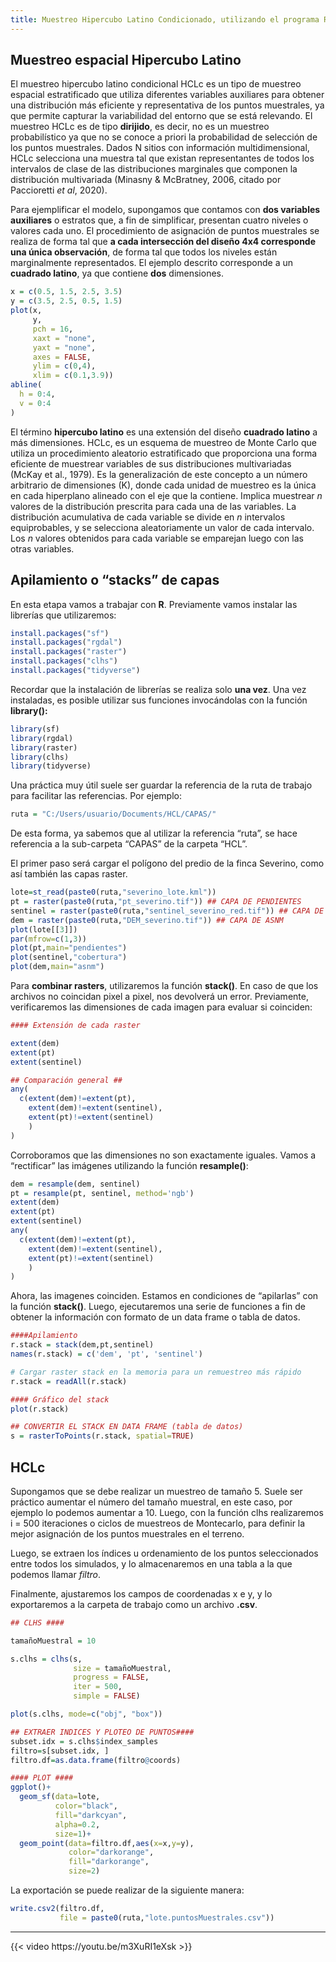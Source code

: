 ---
title: Muestreo Hipercubo Latino Condicionado, utilizando el programa R.
---

## Muestreo espacial Hipercubo Latino

El muestreo hipercubo latino condicional HCLc es un tipo de muestreo espacial estratificado que utiliza diferentes variables auxiliares para obtener una distribución más eficiente y representativa de los puntos muestrales, ya que permite capturar la variabilidad del entorno que se está relevando. El muestreo HCLc es de tipo **dirijido**, es decir, no es un muestreo probabilístico ya que no se conoce a priori la probabilidad de selección de los puntos muestrales. Dados N sitios con información multidimensional, HCLc selecciona una muestra tal que existan representantes de todos los intervalos de clase de las distribuciones marginales que componen la distribución multivariada (Minasny & McBratney, 2006, citado por Paccioretti *et al*, 2020).

Para ejemplificar el modelo, supongamos que contamos con **dos variables auxiliares** o estratos que, a fin de simplificar, presentan cuatro niveles o valores cada uno. El procedimiento de asignación de puntos muestrales se realiza de forma tal que **a cada intersección del diseño 4x4 corresponde una única observación**, de forma tal que todos los niveles están marginalmente representados. El ejemplo descrito corresponde a un **cuadrado latino**, ya que contiene **dos** dimensiones. 

```{r echo=FALSE}

x = c(0.5, 1.5, 2.5, 3.5)
y = c(3.5, 2.5, 0.5, 1.5)
plot(x,
     y,
     pch = 16,
     xaxt = "none",
     yaxt = "none",
     axes = FALSE,
     ylim = c(0,4),
     xlim = c(0.1,3.9))
abline(
  h = 0:4,
  v = 0:4
)

```


El término **hipercubo latino** es una extensión del diseño **cuadrado latino** a más dimensiones. HCLc, es un esquema de muestreo de Monte Carlo que utiliza un procedimiento aleatorio estratificado que proporciona una forma eficiente de muestrear variables de sus distribuciones multivariadas (McKay et al., 1979). Es la generalización de este concepto a un número arbitrario de dimensiones (K), donde cada unidad de muestreo es la única en cada hiperplano alineado con el eje que la contiene. Implica muestrear *n* valores de la distribución prescrita para cada una de las variables. La distribución acumulativa de cada variable se divide en *n* intervalos equiprobables, y se selecciona aleatoriamente un valor de cada intervalo. Los *n* valores obtenidos para cada variable se emparejan luego con las otras variables. 

## Apilamiento o "stacks" de capas

En esta etapa vamos a trabajar con **R**. Previamente vamos instalar las librerías que utilizaremos:

```{r eval=FALSE}

install.packages("sf")
install.packages("rgdal")
install.packages("raster")
install.packages("clhs")
install.packages("tidyverse")

```

Recordar que la instalación de librerías se realiza solo **una vez**. Una vez instaladas, es posible utilizar sus funciones invocándolas con la función **library():**

```{r message=FALSE, warning=FALSE}

library(sf)
library(rgdal)
library(raster)
library(clhs)
library(tidyverse)

```

Una práctica muy útil suele ser guardar la referencia de la ruta de trabajo para facilitar las referencias. Por ejemplo:

```{r message=FALSE, warning=FALSE}

ruta = "C:/Users/usuario/Documents/HCL/CAPAS/"

```

De esta forma, ya sabemos que al utilizar la referencia "ruta", se hace referencia a la sub-carpeta "CAPAS" de la carpeta "HCL".

El primer paso será cargar el polígono del predio de la finca Severino, como así también las capas raster.

```{r message=FALSE, warning=FALSE, results='hide'}

lote=st_read(paste0(ruta,"severino_lote.kml"))
pt = raster(paste0(ruta,"pt_severino.tif")) ## CAPA DE PENDIENTES
sentinel = raster(paste0(ruta,"sentinel_severino_red.tif")) ## CAPA DE COBERTURA
dem = raster(paste0(ruta,"DEM_severino.tif")) ## CAPA DE ASNM
plot(lote[[3]])
par(mfrow=c(1,3))
plot(pt,main="pendientes")
plot(sentinel,"cobertura")
plot(dem,main="asnm")

```

Para **combinar rasters**, utilizaremos la función **stack()**. En caso de que los archivos no coincidan pixel a pixel, nos devolverá un error. Previamente, verificaremos las dimensiones de cada imagen para evaluar si coinciden:

```{r message=FALSE, warning=FALSE}

#### Extensión de cada raster

extent(dem)
extent(pt)
extent(sentinel)

## Comparación general ##
any(
  c(extent(dem)!=extent(pt),
    extent(dem)!=extent(sentinel),
    extent(pt)!=extent(sentinel)
    )
)

```

Corroboramos que las dimensiones no son exactamente iguales. Vamos a "rectificar" las imágenes utilizando la función **resample()**:

```{r message=FALSE, warning=FALSE}

dem = resample(dem, sentinel)
pt = resample(pt, sentinel, method='ngb')
extent(dem)
extent(pt)
extent(sentinel)
any(
  c(extent(dem)!=extent(pt),
    extent(dem)!=extent(sentinel),
    extent(pt)!=extent(sentinel)
    )
)

```

Ahora, las imagenes coinciden. Estamos en condiciones de "apilarlas" con la función **stack()**. Luego, ejecutaremos una serie de funciones a fin de obtener la información con formato de un data frame o tabla de datos.

```{r message=FALSE, warning=FALSE}

####Apilamiento
r.stack = stack(dem,pt,sentinel)
names(r.stack) = c('dem', 'pt', 'sentinel')

# Cargar raster stack en la memoria para un remuestreo más rápido
r.stack = readAll(r.stack)

#### Gráfico del stack
plot(r.stack)

## CONVERTIR EL STACK EN DATA FRAME (tabla de datos)
s = rasterToPoints(r.stack, spatial=TRUE)

```


## HCLc

Supongamos que se debe realizar un muestreo de tamaño 5. Suele ser práctico aumentar el número del tamaño muestral, en este caso, por ejemplo lo podemos aumentar a 10. Luego, con la función clhs realizaremos i = 500 iteraciones o ciclos de muestreos de Montecarlo, para definir la mejor asignación de los puntos muestrales en el terreno.

Luego, se extraen los índices u ordenamiento de los puntos seleccionados entre todos los simulados, y lo almacenaremos en una tabla a la que podemos llamar *filtro*. 

Finalmente, ajustaremos los campos de coordenadas x e y, y lo exportaremos a la carpeta de trabajo como un archivo **.csv**.

```{r message=FALSE, warning=FALSE, results='hide'}

## CLHS ####

tamañoMuestral = 10

s.clhs = clhs(s, 
              size = tamañoMuestral, 
              progress = FALSE, 
              iter = 500, 
              simple = FALSE)

plot(s.clhs, mode=c("obj", "box"))

## EXTRAER INDICES Y PLOTEO DE PUNTOS####
subset.idx = s.clhs$index_samples
filtro=s[subset.idx, ]
filtro.df=as.data.frame(filtro@coords)

#### PLOT ####
ggplot()+
  geom_sf(data=lote,
          color="black",
          fill="darkcyan",
          alpha=0.2,
          size=1)+
  geom_point(data=filtro.df,aes(x=x,y=y),
             color="darkorange",
             fill="darkorange",
             size=2)


```

La exportación se puede realizar de la siguiente manera:

```{r eval=FALSE,message=FALSE, warning=FALSE, results='hide'}

write.csv2(filtro.df,
           file = paste0(ruta,"lote.puntosMuestrales.csv"))


```

---

{{< video https://youtu.be/m3XuRI1eXsk >}}
